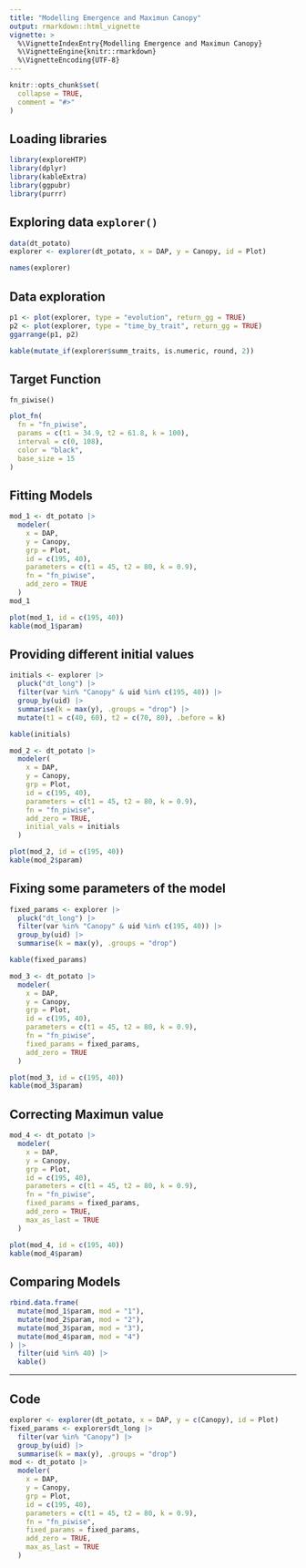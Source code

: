 ```yaml
---
title: "Modelling Emergence and Maximun Canopy"
output: rmarkdown::html_vignette
vignette: >
  %\VignetteIndexEntry{Modelling Emergence and Maximun Canopy}
  %\VignetteEngine{knitr::rmarkdown}
  %\VignetteEncoding{UTF-8}
---
```


```r
knitr::opts_chunk$set(
  collapse = TRUE,
  comment = "#>"
)
```

## Loading libraries

```r
library(exploreHTP)
library(dplyr)
library(kableExtra)
library(ggpubr)
library(purrr)
```

## Exploring data `explorer()`

```r
data(dt_potato)
explorer <- explorer(dt_potato, x = DAP, y = Canopy, id = Plot)
```

```r
names(explorer)
```

## Data exploration

```r
p1 <- plot(explorer, type = "evolution", return_gg = TRUE)
p2 <- plot(explorer, type = "time_by_trait", return_gg = TRUE)
ggarrange(p1, p2)
```

```r
kable(mutate_if(explorer$summ_traits, is.numeric, round, 2))
```


## Target Function 

`fn_piwise()`

\begin{equation}
f(t; t_1, t_2, k) =
\begin{cases}
0 & \text{if } t < t_1 \\
\dfrac{k}{t_2 - t_1} \cdot (t - t_1) & \text{if } t_1 \leq t \leq t_2 \\
k & \text{if } t > t_2
\end{cases}
\end{equation}


```r
plot_fn(
  fn = "fn_piwise",
  params = c(t1 = 34.9, t2 = 61.8, k = 100),
  interval = c(0, 108),
  color = "black",
  base_size = 15
)
```

## Fitting Models

```r
mod_1 <- dt_potato |>
  modeler(
    x = DAP,
    y = Canopy,
    grp = Plot,
    id = c(195, 40),
    parameters = c(t1 = 45, t2 = 80, k = 0.9),
    fn = "fn_piwise",
    add_zero = TRUE
  )
mod_1
```


```r
plot(mod_1, id = c(195, 40))
kable(mod_1$param)
```

## Providing different initial values

```r
initials <- explorer |>
  pluck("dt_long") |>
  filter(var %in% "Canopy" & uid %in% c(195, 40)) |>
  group_by(uid) |>
  summarise(k = max(y), .groups = "drop") |>
  mutate(t1 = c(40, 60), t2 = c(70, 80), .before = k)
```

```r
kable(initials)
```

```r
mod_2 <- dt_potato |>
  modeler(
    x = DAP,
    y = Canopy,
    grp = Plot,
    id = c(195, 40),
    parameters = c(t1 = 45, t2 = 80, k = 0.9),
    fn = "fn_piwise",
    add_zero = TRUE,
    initial_vals = initials
  )
```

```r
plot(mod_2, id = c(195, 40))
kable(mod_2$param)
```

## Fixing some parameters of the model

```r
fixed_params <- explorer |>
  pluck("dt_long") |>
  filter(var %in% "Canopy" & uid %in% c(195, 40)) |>
  group_by(uid) |>
  summarise(k = max(y), .groups = "drop")
```

```r
kable(fixed_params)
```


```r
mod_3 <- dt_potato |>
  modeler(
    x = DAP,
    y = Canopy,
    grp = Plot,
    id = c(195, 40),
    parameters = c(t1 = 45, t2 = 80, k = 0.9),
    fn = "fn_piwise",
    fixed_params = fixed_params,
    add_zero = TRUE
  )
```

```r
plot(mod_3, id = c(195, 40))
kable(mod_3$param)
```

## Correcting Maximun value

```r
mod_4 <- dt_potato |>
  modeler(
    x = DAP,
    y = Canopy,
    grp = Plot,
    id = c(195, 40),
    parameters = c(t1 = 45, t2 = 80, k = 0.9),
    fn = "fn_piwise",
    fixed_params = fixed_params,
    add_zero = TRUE,
    max_as_last = TRUE
  )
```

```r
plot(mod_4, id = c(195, 40))
kable(mod_4$param)
```

## Comparing Models

```r
rbind.data.frame(
  mutate(mod_1$param, mod = "1"),
  mutate(mod_2$param, mod = "2"),
  mutate(mod_3$param, mod = "3"),
  mutate(mod_4$param, mod = "4")
) |>
  filter(uid %in% 40) |>
  kable()
```

<hr>

## Code

```r
explorer <- explorer(dt_potato, x = DAP, y = c(Canopy), id = Plot)
fixed_params <- explorer$dt_long |>
  filter(var %in% "Canopy") |>
  group_by(uid) |>
  summarise(k = max(y), .groups = "drop")
mod <- dt_potato |>
  modeler(
    x = DAP,
    y = Canopy,
    grp = Plot,
    id = c(195, 40),
    parameters = c(t1 = 45, t2 = 80, k = 0.9),
    fn = "fn_piwise",
    fixed_params = fixed_params,
    add_zero = TRUE,
    max_as_last = TRUE
  )
```
